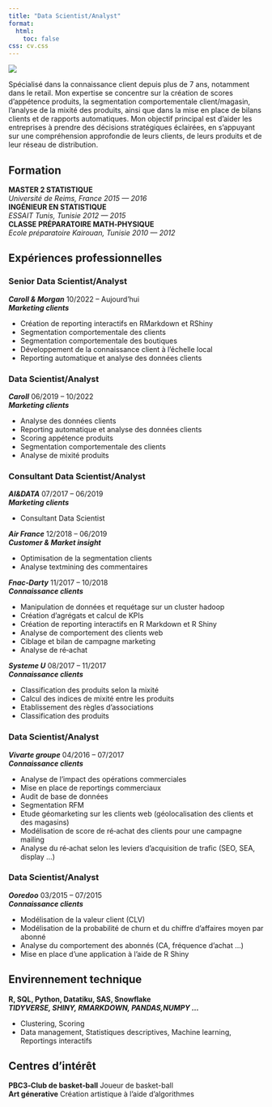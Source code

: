 ```yaml
---
title: "Data Scientist/Analyst"
format:
  html:
    toc: false
css: cv.css
---
```


<img src="img/abde.jpg"  class="imgcv">
<br>

<p class="auto">
Spécialisé dans la connaissance client depuis plus de 7 ans, notamment dans le retail. Mon expertise se concentre sur la création de scores d'appétence produits, la segmentation comportementale client/magasin, l'analyse de la mixité des produits, ainsi que dans la mise en place de bilans clients et de rapports automatiques. Mon objectif principal est d'aider les entreprises à prendre des décisions stratégiques éclairées, en s'appuyant sur une compréhension approfondie de leurs clients, de leurs produits et de leur réseau de distribution. </p>

## Formation

**MASTER 2 STATISTIQUE** <br>*Université de Reims, France*  [*2015 --- 2016*]{.cvdate} <br>
**INGÉNIEUR EN STATISTIQUE** <br> *ESSAIT Tunis, Tunisie*  [*2012 --- 2015*]{.cvdate}<br>
**CLASSE PRÉPARATOIRE MATH‑PHYSIQUE**  <br> *Ecole préparatoire Kairouan, Tunisie*  [*2010 --- 2012*]{.cvdate} 

## Expériences professionnelles 

### Senior Data Scientist/Analyst

***Caroll & Morgan*** [10/2022 -- Aujourd'hui]{.cvdate} <br>
***Marketing clients***

* Création de reporting interactifs en RMarkdown et RShiny
* Segmentation comportementale des clients
* Segmentation comportementale des boutiques
* Développement de la connaissance client à l’échelle local
* Reporting automatique et analyse des données clients

### Data Scientist/Analyst

***Caroll*** [06/2019 -- 10/2022]{.cvdate} <br>
***Marketing clients***

* Analyse des données clients
* Reporting automatique et analyse des données clients
* Scoring appétence produits
* Segmentation comportementale des clients
* Analyse de mixité produits

### Consultant Data Scientist/Analyst {style="page-break-before: always"}

***AI&DATA*** [07/2017 -- 06/2019]{.cvdate} <br>
***Marketing clients***

* Consultant Data Scientist

***Air France*** [12/2018 -- 06/2019]{.cvdate} <br>
***Customer & Market insight***

* Optimisation de la segmentation clients
* Analyse textmining des commentaires

***Fnac‑Darty*** [11/2017 -- 10/2018]{.cvdate} <br>
***Connaissance clients***

* Manipulation de données et requétage sur un cluster hadoop
* Création d’agrégats et calcul de KPIs
* Création de reporting interactifs en R Markdown et R Shiny
* Analyse de comportement des clients web
* Ciblage et bilan de campagne marketing
* Analyse de ré‑achat

***Systeme U*** [08/2017 -- 11/2017]{.cvdate} <br>
***Connaissance clients***

* Classification des produits selon la mixité
* Calcul des indices de mixité entre les produits
* Etablissement des règles d’associations
* Classification des produits

### Data Scientist/Analyst
***Vivarte groupe*** [04/2016 -- 07/2017]{.cvdate} <br>
***Connaissance clients***

* Analyse de l’impact des opérations commerciales
* Mise en place de reportings commerciaux
* Audit de base de données
* Segmentation RFM
* Etude géomarketing sur les clients web (géolocalisation des clients et des magasins)
* Modélisation de score de ré‑achat des clients pour une campagne mailing
* Analyse du ré‑achat selon les leviers d’acquisition de trafic (SEO, SEA, display …)

### Data Scientist/Analyst {style="page-break-before: always"}
***Ooredoo*** [03/2015 -- 07/2015]{.cvdate} <br>
***Connaissance clients***

* Modélisation de la valeur client (CLV)
* Modélisation de la probabilité de churn et du chiffre d’affaires moyen par abonné
* Analyse du comportement des abonnés (CA, fréquence d’achat …)
* Mise en place d’une application à l’aide de R Shiny

## Envirennement technique

**R, SQL, Python, Datatiku, SAS, Snowflake** <br>
***TIDYVERSE, SHINY, RMARKDOWN, PANDAS,NUMPY ...***

* Clustering, Scoring
* Data management, Statistiques descriptives, Machine learning, Reportings interactifs

## Centres d’intérêt
**PBC3‑Club de basket‑ball** 
Joueur de basket-ball <br>
**Art génerative**
Création artistique à l'aide d'algorithmes

